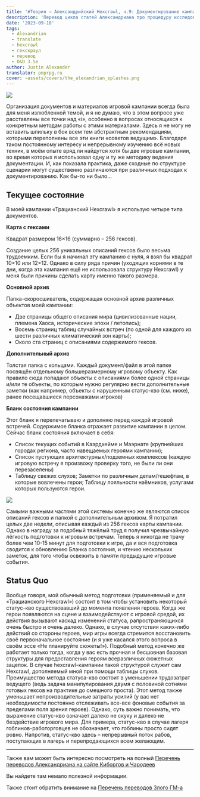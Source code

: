 ```yaml
---
title: '#Теория — Александрийский Hexcrawl, ч.9: Документирование кампании (перевод)'
description: 'Перевод цикла статей Александриана про процедуру исследования гексов в третьей редакции D&D #alexandrian #hexcrawl #dnd3e #translate'
date: '2023-09-18'
tags:
  - Alexandrian
  - translate
  - hexcrawl
  - гекскраул
  - перевод
  - D&D 3.5e
author: Justin Alexander
translator: pnprpg.ru
cover: ~assets/covers/the_alexandrian_splashes.png
---
```


![](/images/hexcrawl-9-1.jpg)

Организация документов и материалов игровой кампании всегда была для меня излюбленной темой, и я не думаю, что в этом вопросе уже расставлены все точки над «i», особенно в вопросах относящихся к конкретным методам работы с этими материалами.
Здесь я не могу не вставить шпильку в бок всем тем абстрактным рекомендациям, которыми переполнены все эти книги «советов ведущим».
Благодаря таком постоянному интересу и непрерывному изучению всё новых техник, в моём опыте вряд ли найдутся хотя бы две игровые кампании, во время которых я использовал одну и ту же методику ведения документации. И, как показала практика, даже сходные по структуре сценарии могут существенно различаются при различных подходах к документированию. Как бы-то ни было…

## Текущее состояние

В моей кампании «Трацианский Hexcrawl» я использую четыре типа документов.

**Карта с гексами**

Квадрат размером 16×16 (суммарно – 256 гексов).

Создание целых 256 уникальных описаний гексов было весьма трудоемким. Если бы я начинал эту кампанию с нуля, я взял бы квадрат 10×10 или 12×12. Однако в силу ряда причин (уходящих корнями в те дни, когда эта кампания ещё не использовала структуру Hexcrawl) у меня были причины сделать карту именно такого размера.

**Основной архив**

Папка-скоросшиватель, содержащая основной архив различных объектов моей кампании:

- Две страницы общего описания мира (цивилизованные нации, племена Хаоса, исторические эпохи / летопись);
- Восемь страниц таблиц случайных встреч (по одной для каждого из шести различных климатический зон карты);
- Около ста страниц с описаниями содержимого гексов.

**Дополнительный архив**

Толстая папка с кольцами. Каждый документ/файл в этой папке посвящён отдельному большеразмерному игровому объекту. Как правило сюда попадают объекты с описаниями более одной страницы и/или те объекты, по которым нужно регулярно вести дополнительные заметки (как например, объекты с нарушенным статус-кво (см. ниже), ранее посещавшиеся персонажами игроков)

**Бланк состояния кампании**

Этот бланк я перепечатываю и дополняю перед каждой игровой встречей. Содержимое бланка отражает развитие кампании в целом.
Сейчас бланк состояния включает в себя:

- Список текущих событий в Каэрдхейме и Маэрнате (крупнейших городах региона, часто навещаемых героями кампании);
- Список пустующих архитектурных/подземных комплексов (каждую игровую встречу я произвожу проверку того, не были ли они перезаселены)
- Таблицу свежих слухов;
  Заметки по различным делам/гешефтам, в которые вовлечены герои;
  Таблицу лояльности наёмников, услугами которых пользуются герои.

![](/images/hexcrawl-9-2.jpg)

Самыми важными частями этой системы конечно же являются список описаний гексов и папкой с дополнительным архивом. Я потратил целых две недели, описывая каждый из 256 гексов карты кампании. Однако в награду за подобный тяжёлый труд я получил чрезвычайную лёгкость подготовки к игровым встречам. Теперь я никогда не трачу более чем 10-15 минут для подготовки к игре, да и вся подготовка сводится к обновлению Бланка состояния, и чтению нескольких заметок, для того чтобы освежить в памяти предыдущие игровые события.

## Status Quo

Вообще говоря, мой обычный метод подготовки (применяемый и для «Трацианского Hexcrawl») состоит в том чтобы установить некоторый статус-кво существовавший до момента появления героев. Когда же герои появляются на сцене и взаимодействуют с игровой средой, их действия вызывают каскад изменений статуса, рапространяющихся очень быстро и очень далеко. Однако, в случае отсутствия каких-либо действий со стороны героев, мир игры всегда стремится восстановить своё первоначальное состояние (и я уже касался этого вопроса в своём эссе «Не планируйте сюжеты!»). Подобный метод конечно же работает только тогда, когда у вас есть прочная и бесшовная базовая структуры для предоставления героям всеразличных сюжетных зацепок. В случае hexcrawl-кампании такой структурой служит сам Hexcrawl, дополняемый мной при помощи таблицы слухов. Преимущество метода статуса-кво состоит в уменьшении трудозатрат ведущего (ведь задача манипулирования двумя с половиной сотнями готовых гексов на практике до смешного проста). Этот метод также уменьшает непроизводительные затраты усилий (у вас нет необходимости постоянно отслеживать все-все фоновые события за пределами поля зрения героев). Однако, суть важно понимать, что выражение статус-кво означает далеко не скуку и далеко не бездействие игрового мира.
Для примера, статус-кво в случае лагеря гоблинов-работорговцев не обозначает, что гоблины просто сидят ровно. Напротив, статус-кво здесь – непрерывный поток рабов, поступающих в лагерь и перепродающихся всем желающим.

---

Также вам может быть интересно посмотреть на полный
[Перечень переводов Александриана на сайте Киборгов и Чародеев](https://cyborgsandmages.com/posts/translations/alexandrian-index)

Вы найдете там немало полезной информации.

Также стоит обратить внимание на [Перечень переводов Злого ГМ-а](https://cyborgsandmages.com/posts/translations/angrygm-index)
